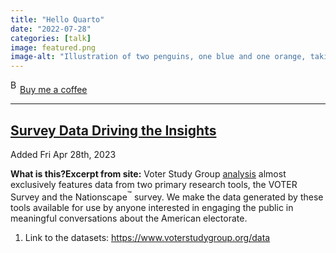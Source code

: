 ```yaml
---
title: "Hello Quarto"
date: "2022-07-28"
categories: [talk]
image: featured.png
image-alt: "Illustration of two penguins, one blue and one orange, taking a selfie with a selfie stick. The moon in the background looks like the Quarto logo."
---
```



<link href="https://fonts.googleapis.com/css?family=Cookie" rel="stylesheet"><a class="bmc-button" target="_blank" href="https://www.buymeacoffee.com/JoscelinRocha">![Buy me a coffee](https://cdn.buymeacoffee.com/buttons/bmc-new-btn-logo.svg){alt="Buy me a coffee" width="15" height="21"}Buy me a coffee</a>

------------------------------------------------------------------------


## [Survey Data Driving the Insights](https://www.voterstudygroup.org/data)

Added Fri Apr 28th, 2023

**What is this?****Excerpt from site:** Voter Study Group [analysis](https://www.voterstudygroup.org/publications) almost exclusively features data from two primary research tools, the VOTER Survey and the Nationscape^™^ survey.
We make the data generated by these tools available for use by anyone interested in engaging the public in meaningful conversations about the American electorate.

1.  Link to the datasets: <https://www.voterstudygroup.org/data>